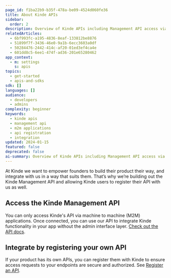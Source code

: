 ```yaml
---
page_id: f1ba22b9-b35f-478a-be09-4524d060fe36
title: About Kinde APIs
sidebar:
  order: 2
description: Overview of Kinde APIs including Management API access via M2M applications and registering custom APIs for secure integration.
relatedArticles:
  - 6bf993fc-a195-4836-8eaf-133812be8876
  - 51899f7f-3436-46e0-9a1b-6ecc3603a0df
  - 50284476-2442-414c-af20-01ed3ef4ca4e
  - 601dd8c5-6ee1-474f-ad36-201e65280462
app_context:
  - m: settings
    s: apis
topics:
  - get-started
  - apis-and-sdks
sdk: []
languages: []
audience:
  - developers
  - admins
complexity: beginner
keywords:
  - kinde apis
  - management api
  - m2m applications
  - api registration
  - integration
updated: 2024-01-15
featured: false
deprecated: false
ai-summary: Overview of Kinde APIs including Management API access via M2M applications and registering custom APIs for secure integration.
---
```


At Kinde we want to empower founders to build their product their way, and integrate with us in a way that suits them. That’s why we’re building out the Kinde Management API and allowing Kinde users to register their API with us as well.

## Access the Kinde Management API

You can only access Kinde's API via machine to machine (M2M) applications. Once connected, you can use our API to integrate Kinde functionality in your app without the admin interface layer. [Check out the API docs](/kinde-apis/management/).

## Integrate by registering your own API

If your product has its own APIs, you can register them with Kinde to ensure access requests to your endpoints are secure and authorized. See [Register an API](/developer-tools/your-apis/register-manage-apis/).
